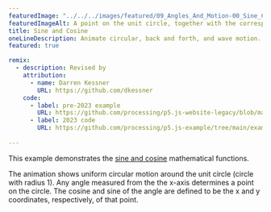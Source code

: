 ---
featuredImage: "../../../images/featured/09_Angles_And_Motion-00_Sine_Cosine-thumbnail.png"
featuredImageAlt: A point on the unit circle, together with the corresponding sine and cosine values on their graphs.
title: Sine and Cosine
oneLineDescription: Animate circular, back and forth, and wave motion.
featured: true

remix:
  - description: Revised by
    attribution:
      - name: Darren Kessner
        URL: https://github.com/dkessner
    code:
      - label: pre-2023 example
        URL: https://github.com/processing/p5.js-website-legacy/blob/main/src/data/examples/en/08_Math/05_sincosine.js
      - label: 2023 code
        URL: https://github.com/processing/p5.js-example/tree/main/examples/09_Angles_And_Motion/00_Sine_Cosine
 
---

This example demonstrates the
<a href="https://en.wikipedia.org/wiki/Sine_and_cosine">sine and cosine</a>
mathematical functions.

The animation shows uniform circular motion around the unit circle
(circle with radius 1). Any angle measured from the the x-axis
determines a point on the circle. The cosine and sine of the angle
are defined to be the x and y coordinates, respectively, of that
point.